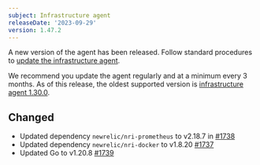 ```yaml
---
subject: Infrastructure agent
releaseDate: '2023-09-29'
version: 1.47.2
---
```


A new version of the agent has been released. Follow standard procedures to [update the infrastructure agent](https://docs.newrelic.com/docs/infrastructure/install-configure-manage-infrastructure/update-or-uninstall/update-infrastructure-agent).

We recommend you update the agent regularly and at a minimum every 3 months. As of this release, the oldest supported version is [infrastructure agent 1.30.0](https://docs.newrelic.com/docs/release-notes/infrastructure-release-notes/infrastructure-agent-release-notes/new-relic-infrastructure-agent-1300).


## Changed
* Updated dependency `newrelic/nri-prometheus` to v2.18.7 in [#1738](https://github.com/newrelic/infrastructure-agent/pull/1738)
* Updated dependency `newrelic/nri-docker` to v1.8.20 [#1737](https://github.com/newrelic/infrastructure-agent/pull/1737)
* Updated Go to v1.20.8 [#1739](https://github.com/newrelic/infrastructure-agent/pull/1739)


